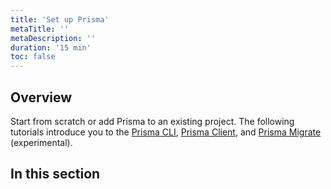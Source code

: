 ```yaml
---
title: 'Set up Prisma'
metaTitle: ''
metaDescription: ''
duration: '15 min'
toc: false
---
```


## Overview

Start from scratch or add Prisma to an existing project. The following tutorials introduce you to the [Prisma CLI](../reference/tools-and-interfaces/prisma-cli), [Prisma Client](..reference/tools-and-interfaces/prisma-client), and [Prisma Migrate](../reference/tools-and-interfaces/prisma-migrate) (experimental).

## In this section

<Subsections />
